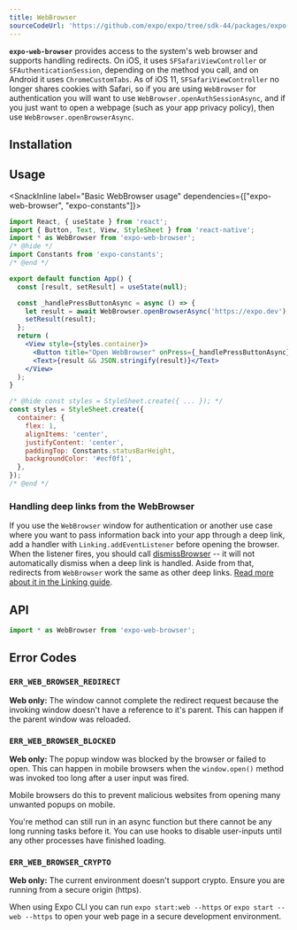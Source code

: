 ```yaml
---
title: WebBrowser
sourceCodeUrl: 'https://github.com/expo/expo/tree/sdk-44/packages/expo-web-browser'
---
```



**`expo-web-browser`** provides access to the system's web browser and supports handling redirects. On iOS, it uses `SFSafariViewController` or `SFAuthenticationSession`, depending on the method you call, and on Android it uses `ChromeCustomTabs`. As of iOS 11, `SFSafariViewController` no longer shares cookies with Safari, so if you are using `WebBrowser` for authentication you will want to use `WebBrowser.openAuthSessionAsync`, and if you just want to open a webpage (such as your app privacy policy), then use `WebBrowser.openBrowserAsync`.

<PlatformsSection android emulator ios simulator web />

## Installation

<InstallSection packageName="expo-web-browser" />

## Usage

<SnackInline label="Basic WebBrowser usage" dependencies={["expo-web-browser", "expo-constants"]}>

```jsx
import React, { useState } from 'react';
import { Button, Text, View, StyleSheet } from 'react-native';
import * as WebBrowser from 'expo-web-browser';
/* @hide */
import Constants from 'expo-constants';
/* @end */

export default function App() {
  const [result, setResult] = useState(null);

  const _handlePressButtonAsync = async () => {
    let result = await WebBrowser.openBrowserAsync('https://expo.dev');
    setResult(result);
  };
  return (
    <View style={styles.container}>
      <Button title="Open WebBrowser" onPress={_handlePressButtonAsync} />
      <Text>{result && JSON.stringify(result)}</Text>
    </View>
  );
}

/* @hide const styles = StyleSheet.create({ ... }); */
const styles = StyleSheet.create({
  container: {
    flex: 1,
    alignItems: 'center',
    justifyContent: 'center',
    paddingTop: Constants.statusBarHeight,
    backgroundColor: '#ecf0f1',
  },
});
/* @end */
```

</SnackInline>

### Handling deep links from the WebBrowser

If you use the `WebBrowser` window for authentication or another use case where you want to pass information back into your app through a deep link, add a handler with `Linking.addEventListener` before opening the browser. When the listener fires, you should call [dismissBrowser](#webbrowserdismissbrowser) -- it will not automatically dismiss when a deep link is handled. Aside from that, redirects from `WebBrowser` work the same as other deep links. [Read more about it in the Linking guide](/guides/linking#handling-links).

## API

```js
import * as WebBrowser from 'expo-web-browser';
```

<APISection packageName="expo-web-browser" apiName="WebBrowser" />

## Error Codes

### `ERR_WEB_BROWSER_REDIRECT`

**Web only:** The window cannot complete the redirect request because the invoking window doesn't have a reference to it's parent. This can happen if the parent window was reloaded.

### `ERR_WEB_BROWSER_BLOCKED`

**Web only:** The popup window was blocked by the browser or failed to open. This can happen in mobile browsers when the `window.open()` method was invoked too long after a user input was fired.

Mobile browsers do this to prevent malicious websites from opening many unwanted popups on mobile.

You're method can still run in an async function but there cannot be any long running tasks before it. You can use hooks to disable user-inputs until any other processes have finished loading.

### `ERR_WEB_BROWSER_CRYPTO`

**Web only:** The current environment doesn't support crypto. Ensure you are running from a secure origin (https).

When using Expo CLI you can run `expo start:web --https` or `expo start --web --https` to open your web page in a secure development environment.
